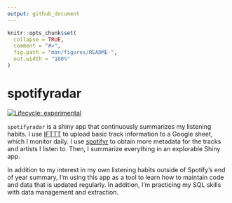 ```yaml
---
output: github_document
---
```


<!-- README.md is generated from README.Rmd. Please edit that file -->

```r
knitr::opts_chunk$set(
  collapse = TRUE,
  comment = "#>",
  fig.path = "man/figures/README-",
  out.width = "100%"
)
```

# spotifyradar

<!-- badges: start -->
[![Lifecycle: experimental](https://img.shields.io/badge/lifecycle-experimental-orange.svg)](https://lifecycle.r-lib.org/articles/stages.html#experimental)
<!-- badges: end -->

`spotifyradar` is a shiny app that continuously summarizes my listening habits. I use [IFTTT](https://ifttt.com/) to upload basic track information to a Google sheet, which I monitor daily. I use [spotifyr](https://www.rcharlie.com/spotifyr/) to obtain more metadata for the tracks and artists I listen to. Then, I summarize everything in an explorable Shiny app.  

In addition to my interest in my own listening habits outside of Spotify's end of year summary, I'm using this app as a tool to learn how to maintain code and data that is updated regularly. In addition, I'm practicing my SQL skills with data management and extraction.  
